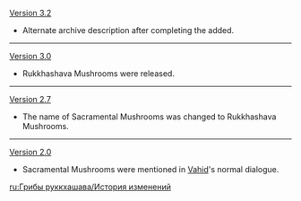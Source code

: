 {{Change History/Header}}
[[Version 3.2]]
* Alternate archive description after completing the {{Quest|Akasha Pulses, the Kalpa Flame Rises}} added.
----
[[Version 3.0]]
* Rukkhashava Mushrooms were released.
----
[[Version 2.7]]
* The name of Sacramental Mushrooms was changed to Rukkhashava Mushrooms.
----
[[Version 2.0]]
* Sacramental Mushrooms were mentioned in [[Vahid]]'s normal dialogue.
<noinclude>


[[ru:Грибы руккхашава/История изменений]]
</noinclude>